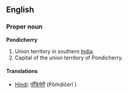 ==English==
===Proper noun===
'''Pondicherry'''

#Union territory in southern [[India]].
#Capital of the union territory of Pondicherry.

====Translations====
*[[Hindi]]: [[पॉंडिचेरी]] (Pòṁḍičerī	)